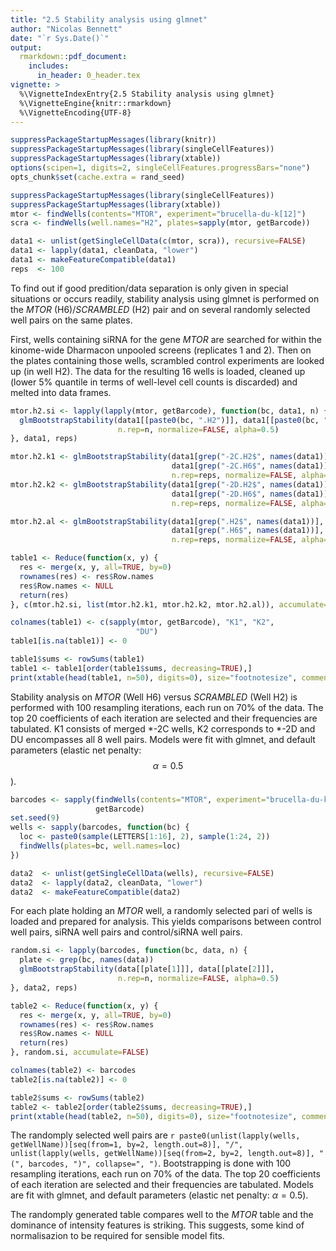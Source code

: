 ```yaml
---
title: "2.5 Stability analysis using glmnet"
author: "Nicolas Bennett"
date: "`r Sys.Date()`"
output:
  rmarkdown::pdf_document:
    includes:
      in_header: 0_header.tex 
vignette: >
  %\VignetteIndexEntry{2.5 Stability analysis using glmnet}
  %\VignetteEngine{knitr::rmarkdown}
  %\VignetteEncoding{UTF-8}
---
```


```r
suppressPackageStartupMessages(library(knitr))
suppressPackageStartupMessages(library(singleCellFeatures))
suppressPackageStartupMessages(library(xtable))
options(scipen=1, digits=2, singleCellFeatures.progressBars="none")
opts_chunk$set(cache.extra = rand_seed)
```

```r
suppressPackageStartupMessages(library(singleCellFeatures))
suppressPackageStartupMessages(library(xtable))
mtor <- findWells(contents="MTOR", experiment="brucella-du-k[12]")
scra <- findWells(well.names="H2", plates=sapply(mtor, getBarcode))

data1 <- unlist(getSingleCellData(c(mtor, scra)), recursive=FALSE)
data1 <- lapply(data1, cleanData, "lower")
data1 <- makeFeatureCompatible(data1)
reps  <- 100

```

To find out if good predition/data separation is only given in special situations or occurs readily, stability analysis using glmnet is performed on the *MTOR* (H6)/*SCRAMBLED* (H2) pair and on several randomly selected well pairs on the same plates.

First, wells containing siRNA for the gene *MTOR* are searched for within the kinome-wide Dharmacon unpooled screens (replicates 1 and 2). Then on the plates containing those wells, scrambled control experiments are looked up (in well H2). The data for the resulting 16 wells is loaded, cleaned up (lower 5% quantile in terms of well-level cell counts is discarded) and melted into data frames.

```r
mtor.h2.si <- lapply(lapply(mtor, getBarcode), function(bc, data1, n) {
  glmBootstrapStability(data1[[paste0(bc, ".H2")]], data1[[paste0(bc, ".H6")]],
                        n.rep=n, normalize=FALSE, alpha=0.5)
}, data1, reps)

mtor.h2.k1 <- glmBootstrapStability(data1[grep("-2C.H2$", names(data1))],
                                    data1[grep("-2C.H6$", names(data1))],
                                    n.rep=reps, normalize=FALSE, alpha=0.5)
mtor.h2.k2 <- glmBootstrapStability(data1[grep("-2D.H2$", names(data1))],
                                    data1[grep("-2D.H6$", names(data1))],
                                    n.rep=reps, normalize=FALSE, alpha=0.5)

mtor.h2.al <- glmBootstrapStability(data1[grep(".H2$", names(data1))],
                                    data1[grep(".H6$", names(data1))],
                                    n.rep=reps, normalize=FALSE, alpha=0.5)

```

\newpage
\blandscape

```r
table1 <- Reduce(function(x, y) {
  res <- merge(x, y, all=TRUE, by=0)
  rownames(res) <- res$Row.names
  res$Row.names <- NULL
  return(res)
}, c(mtor.h2.si, list(mtor.h2.k1, mtor.h2.k2, mtor.h2.al)), accumulate=FALSE)

colnames(table1) <- c(sapply(mtor, getBarcode), "K1", "K2",
                            "DU")
table1[is.na(table1)] <- 0

table1$sums <- rowSums(table1)
table1 <- table1[order(table1$sums, decreasing=TRUE),]
print(xtable(head(table1, n=50), digits=0), size="footnotesize", comment=FALSE)

```

\elandscape
\newpage

Stability analysis on *MTOR* (Well H6) versus *SCRAMBLED* (Well H2) is performed with 100 resampling iterations, each run on 70% of the data. The top 20 coefficients of each iteration are selected and their frequencies are tabulated. K1 consists of merged \*-2C wells, K2 corresponds to \*-2D and DU encompasses all 8 well pairs. Models were fit with glmnet, and default parameters (elastic net penalty: $$\alpha = 0.5$$).

```r
barcodes <- sapply(findWells(contents="MTOR", experiment="brucella-du-k[12]"),
                   getBarcode)
set.seed(9)
wells <- sapply(barcodes, function(bc) {
  loc <- paste0(sample(LETTERS[1:16], 2), sample(1:24, 2))
  findWells(plates=bc, well.names=loc)
})

data2  <- unlist(getSingleCellData(wells), recursive=FALSE)
data2  <- lapply(data2, cleanData, "lower")
data2  <- makeFeatureCompatible(data2)

```

For each plate holding an *MTOR* well, a randomly selected pari of wells is loaded and prepared for analysis. This yields comparisons between control well pairs, siRNA well pairs and control/siRNA well pairs.

```r
random.si <- lapply(barcodes, function(bc, data, n) {
  plate <- grep(bc, names(data))
  glmBootstrapStability(data[[plate[1]]], data[[plate[2]]],
                        n.rep=n, normalize=FALSE, alpha=0.5)
}, data2, reps)

```

\newpage
\blandscape

```r
table2 <- Reduce(function(x, y) {
  res <- merge(x, y, all=TRUE, by=0)
  rownames(res) <- res$Row.names
  res$Row.names <- NULL
  return(res)
}, random.si, accumulate=FALSE)

colnames(table2) <- barcodes
table2[is.na(table2)] <- 0

table2$sums <- rowSums(table2)
table2 <- table2[order(table2$sums, decreasing=TRUE),]
print(xtable(head(table2, n=50), digits=0), size="footnotesize", comment=FALSE)

```

\elandscape
\newpage

The randomply selected well pairs are `r paste0(unlist(lapply(wells, getWellName))[seq(from=1, by=2, length.out=8)], "/", unlist(lapply(wells, getWellName))[seq(from=2, by=2, length.out=8)], " (", barcodes, ")", collapse=", ")`. Bootstrapping is done with 100 resampling iterations, each run on 70% of the data. The top 20 coefficients of each iteration are selected and their frequencies are tabulated. Models are fit with glmnet, and default parameters (elastic net penalty: $\alpha = 0.5$).

The randomply generated table compares well to the *MTOR* table and the dominance of intensity features is striking. This suggests, some kind of normalisazion to be required for sensible model fits.

